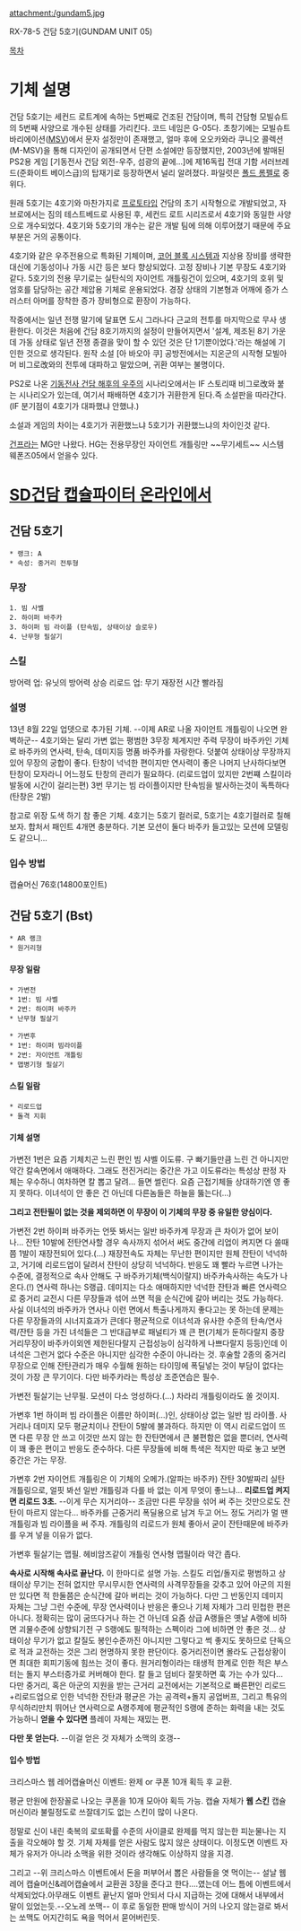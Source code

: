 attachment:/gundam5.jpg

RX-78-5 건담 5호기(GUNDAM UNIT 05)

[[목차]]

= 기체 설명 =

건담 5호기는 세컨드 로트계에 속하는 5번째로 건조된 건담이며, 특히 건담형 모빌슈트의 5번째 사양으로 개수된 상태를 가리킨다. 코드 네임은 G-05다. 초창기에는 모빌슈트 바리에이션([[MSV]])에서 문자 설정만이 존재했고, 얼마 후에 오오카와라 쿠니오 콜렉션(M-MSV)을 통해 디자인이 공개되면서 단편 소설에만 등장했지만, 2003년에 발매된 PS2용 게임 [기동전사 건담 외전-우주, 섬광의 끝에...]에 제16독립 전대 기함 서러브레드(준화이트 베이스급)의 탑재기로 등장하면서 널리 알려졌다. 파일럿은 [[폴드 롬펠로]] 중위다. 
 
원래 5호기는 4호기와 마찬가지로 [[프로토타입]] 건담의 초기 시작형으로 개발되었고, 자브로에서는 짐의 테스트베드로 사용된 후, 세컨드 로트 시리즈로서 4호기와 동일한 사양으로 개수되었다. 4호기와 5호기의 개수는 같은 개발 팀에 의해 이루어졌기 때문에 주요 부분은 거의 공통이다. 
 
4호기와 같은 우주전용으로 특화된 기체이며, [[코어 블록 시스템]]과 지상용 장비를 생략한 대신에 기동성이나 가동 시간 등은 보다 향상되었다. 고정 장비나 기본 무장도 4호기와 같다. 5호기의 전용 무기로는 실탄식의 자이언트 개틀링건이 있으며, 4호기의 호위 및 엄호를 담당하는 공간 제압용 기체로 운용되었다. 경장 상태의 기본형과 어깨에 증가 스러스터 아머를 장착한 증가 장비형으로 환장이 가능하다.
 
작중에서는 일년 전쟁 말기에 달표면 도시 그라나다 근교의 전투를 마지막으로 무사 생환한다. 이것은 처음에 건담 8호기까지의 설정이 만들어지면서 '설계, 제조된 8기 가운데 가동 상태로 일년 전쟁 종결을 맞이 할 수 있던 것은 단 1기뿐이었다.'라는 해설에 기인한 것으로 생각된다. 원작 소설 [아 바오아 쿠] 공방전에서는 지온군의 시작형 모빌아머 비그로改와의 전투에 대파하고 말았으며, 귀환 여부는 불명이다.

PS2로 나온 [[기동전사 건담 해후의 우주]]의 시나리오에서는 IF 스토리때 비그로改와 붙는 시나리오가 있는데, 여기서 패배하면 4호기가 귀환한게 된다.즉 소설판을 따라간다.(IF 분기점이 4호기가 대파했냐 안했냐.)

소설과 게임의 차이는 4호기가 귀환했느냐 5호기가 귀환했느냐의 차이인것 같다.

[[건프라]]는 MG만 나왔다. HG는 전용무장인 자이언트 개틀링만 ~~무기세트~~ 시스템 웨폰즈05에서 얻을수 있다.


= [[SD건담 캡슐파이터 온라인]]에서  =
== 건담 5호기 ==
 * 랭크: A
 * 속성: 중거리 전투형
=== 무장 ===
 1. 빔 사벨
 2. 하이퍼 바주카
 3. 하이퍼 빔 라이플 (탄속빔, 상태이상 슬로우)
 4. 난무형 필살기
=== 스킬 === 
방어력 업: 유닛의 방어력 상승 
리로드 업: 무기 재장전 시간 빨라짐
=== 설명 === 
13년 8월 22일 업뎃으로 추가된 기체. --이제 AR로 나올 자이언트 개틀링이 나오면 완벽하군-- 4호기와는 달리 가변 없는 평범한 3무장 체계지만 주력 무장이 바주카인 기체로 바주카의 연사력, 탄속, 데미지등  명품 바주카를 자랑한다. 덧붙여 상태이상 무장까지 있어 무장의 궁합이 좋다. 탄창이 넉넉한 편이지만 연사력이 좋은 나머지 난사하다보면 탄창이 모자라니 어느정도 탄창의 관리가 필요하다. (리로드업이 있지만 2번쨰 스킬이라 발동에 시간이 걸리는편) 3번 무기는 빔 라이플이지만 탄속빔을 발사하는것이 독특하다 (탄창은 2발)   

참고로 위장 도색 하기 참 좋은 기체. 4호기는 5호기 컬러로, 5호기는 4호기컬러로 칠해보자. 합처서 패인트 4개면 충분하다. 기본 모션이 둘다 바주카 들고있는 모션에 모델링도 같으니...
=== 입수 방법 ===
캡슐머신 76호(14800포인트)
== 건담 5호기 (Bst) ==
 * AR 랭크
 * 원거리형
==== 무장 일람 ====
 * 가변전 
 * 1번: 빔 사벨
 * 2번: 하이퍼 바주카
 * 난무형 필살기

 * 가변후
 * 1번: 하이퍼 빔라이플
 * 2번: 자이언트 개틀링
 * 맵병기형 필살기
==== 스킬 일람 ====
 * 리로드업
 * 돌격 지휘
==== 기체 설명 ====
가변전 1번은 요즘 기체치곤 느린 편인 빔 샤벨 이도류. 구 빠기들만큼 느린 건 아니지만 약간 칼속면에서 애매하다. 그래도 전진거리는 중간은 가고 이도류라는 특성상 판정 자체는 우수하니 여차하면 칼 뽑고 달려... 들면 썰린다. 요즘 근접기체들 상대하기엔 영 좋지 못하다. 이녀석이 안 좋은 건 아닌데 다른놈들은 하늘을 뚫는다(...)

'''그리고 전탄필이 없는 것을 제외하면 이 무장이 이 기체의 무장 중 유일한 양심이다.'''

가변전 2번 하이퍼 바주카는 언뜻 봐서는 일반 바주카계 무장과 큰 차이가 없어 보이나... 잔탄 10발에 전탄연사할 경우 속사까지 섞어서 써도 중간에 리업이 켜지면 다 쏠때쯤 1발이 재장전되어 있다.(...) 재장전속도 자체는 무난한 편이지만 원체 잔탄이 넉넉하고, 거기에 리로드업이 달려서 잔탄이 상당히 넉넉하다. 반응도 꽤 빨라 누르면 나가는 수준에, 결정적으로 속사 안해도 구 바주카기체(백식이랄지) 바주카속사하는 속도가 나온다.(!) 연사력 하나는 S랭급. 데미지는 다소 애매하지만 넉넉한 잔탄과 빠른 연사력으로 중거리 교전시 다른 무장들과 섞어 쓰면 적을 순식간에 갈아 버리는 것도 가능하다. 사실 이녀석의 바주카가 연사나 이런 면에서 특출나게까지 좋다고는 못 하는데 문제는 다른 무장들과의 시너지효과가 큰데다 평균적으로 이녀석과 유사한 수준의 탄속/연사력/잔탄 등을 가진 녀석들은 그 반대급부로 패널티가 꽤 큰 편(기체가 둔하다랄지 중장거리무장이 바주카이외엔 제한된다랄지 근접성능이 심각하게 나쁘다랄지 등등)인데 이 녀석은 그런거 없다 수준은 아니지만 심각한 수준이 아니라는 것. 후술할 2종의 중거리무장으로 인해 잔탄관리가 매우 수월해 원하는 타이밍에 폭딜넣는 것이 부담이 없다는 것이 가장 큰 무기이다. 다만 바주카라는 특성상 조준연습은 필수.

가변전 필살기는 난무필. 모션이 다소 엉성하다.(...) 차라리 개틀링이라도 쏠 것이지.

가변후 1번 하이퍼 빔 라이플은 이름만 하이퍼(...)인, 상태이상 없는 일반 빔 라이플. 사거리나 데미지 모두 평균치이나 잔탄이 5발에 불과하다. 하지만 이 역시 리로드업이 뜨면 다른 무장 안 쓰고 이것만 쓰지 않는 한 잔탄면에서 큰 불편함은 없을 뿐더러, 연사력이 꽤 좋은 편이고 반응도 준수하다. 다른 무장들에 비해 특색은 적지만 따로 놓고 보면 중간은 가는 무장.

가변후 2번 자이언트 개틀링은 이 기체의 오메가.(알파는 바주카) 잔탄 30발짜리 실탄 개틀링으로, 얼핏 봐선 일반 개틀링과 다를 바 없는 이게 무엇이 좋느냐... '''리로드업 켜지면 리로드 3초.''' --이게 무슨 지거리야-- 조금만 다른 무장을 섞어 써 주는 것만으로도 잔탄이 마르지 않는다... 바주카를 근중거리 폭딜용으로 남겨 두고 어느 정도 거리가 멀 땐 개틀링과 빔 라이플을 써 주자. 개틀링의 리로드가 원체 좋아서 굳이 잔탄때문에 바주카를 우겨 넣을 이유가 없다.

가변후 필살기는 맵필. 헤비암즈같이 개틀링 연사형 맵필이라 약간 좁다.

'''속사로 시작해 속사로 끝난다.''' 이 한마디로 설명 가능. 스킬도 리업/돌지로 평범하고 상태이상 무기는 전혀 없지만 무시무시한 연사력의 사격무장들을 갖추고 있어 아군의 지원만 있다면 적 한둘쯤은 순식간에 갈아 버리는 것이 가능하다. 다만 그 반동인지 데미지 자체는 그냥 그런 수준에, 무장 연사력이나 반응은 좋으나 기체 자체가 그리 민첩한 편은 아니다. 정확히는 많이 굼뜨다거나 하는 건 아닌데 요즘 상급 A랭들은 옛날 A랭에 비하면 괴물수준에 상향되기전 구 S랭에도 필적하는 스펙이라 그에 비하면 안 좋은 것...
상태이상 무기가 없고 칼질도 봉인수준까진 아니지만 그렇다고 썩 좋지도 못하므로 단독으로 적과 교전하는 것은 그리 현명하지 못한 판단이다. 중거리전이면 몰라도 근접상황이면 최대한 회피기동에 힘쓰는 것이 좋다. 원거리형이라는 태생적 한계로 인한 적은 부스터는 돌지 부스터증가로 커버해야 한다. 칼 들고 덤비다 잘못하면 훅 가는 수가 있다...
다만 중거리, 혹은 아군의 지원을 받는 근거리 교전에서는 기본적으로 빠른편인 리로드+리로드업으로 인한 넉넉한 잔탄과 평균은 가는 공격력+돌지 공업버프, 그리고 특유의 무식하리만치 뛰어난 연사력으로 A랭주제에 평균적인 S랭에 준하는 화력을 내는 것도 가능하니 '''얻을 수 있다면''' 플레이 자체는 재밌는 편.

'''다만 못 얻는다.'''
--이걸 얻은 것 자체가 소맥의 호갱--
==== 입수 방법 ====
크리스마스 웹 레어캡슐머신 이벤트: 완제 or 쿠폰 10개 획득 후 교환.

평균 만원에 한장꼴로 나오는 쿠폰을 10개 모아야 획득 가능. 캡슐 자체가 '''웹 스킨''' 캡슐머신이라 불릴정도로 쓰잘데기도 없는 스킨이 많이 나온다.

정말로 신이 내린 축복의 로또확률 수준의 사이클로 완제를 먹지 않는한 피눈물나는 지출을 각오해야 할 것. 기체 자체를 얻은 사람도 많지 않은 상태이다. 이정도면 이벤트 자체가 유저가 아니라 소맥을 위한 것이라 생각해도 이상하지 않을 지경.

그리고 --위 크리스마스 이벤트에서 돈을 퍼부어서 뽑은 사람들을 엿 먹이는-- 설날 웹 레어 캡슐머신&레어캡슐에서 교환권 3장을 준다고 한다....였는데 어느 틈에 이벤트에서 삭제되었다.아무래도 이벤트 끝난지 얼마 안되서 다시 지급하는 것에 대해서 내부에서 말이 있었는듯.--오노레 쏘맥-- 이 후로 동일한 판매 방식이 거의 나오지 않는걸로 봐서는 쏘맥도 어지간히도 욕을 먹어서 묻어버린듯. 
